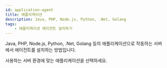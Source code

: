 ```yaml
---
id: application-agent
title: 애플리케이션
description: Java, PHP, Node.js, Python, .Net, Golang
tags:
    - 애플리케이션 에이전트 설치하기
---
```



Java, PHP, Node.js, Python, .Net, Golang 등의 애플리케이션으로 작동하는 서버에서 에이전트를 설치하는 방법입니다.

사용하는 서버 환경에 맞는 애플리케이션을 선택하세요.

<DocCardList />